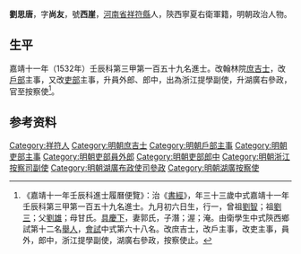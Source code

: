 {{明清人物信息框
| 姓名 = 劉思唐
| 原名 =
| 圖片名稱= 
| 圖片大小 =
| 圖片說明 = 
| 最高職務 = 湖廣按察使
| 國家 = 大明 
| 爵位 =
| 籍貫 = [[河南承宣佈政使司|河南承宣佈政使司]][[祥符縣|祥符縣]]
| 族裔 = 
| 旗籍 = 
| 字號 = ，字尚友，號西崖
| 諡號 =
| 出生日期 = 九月初六日
| 出生地點 =
| 逝世日期 = 卒年不詳
| 逝世地點 =
| 墓葬 =
| 配偶 = 郭氏
| 親屬 = 曾祖[[劉智|劉智]]，祖[[劉三|劉三]]<br>父[[劉雄|劉雄]]，母甘氏
| 出身 =
* 嘉靖十一年壬辰科同進士出身
| 經歷 =
| 著作 =  
}}
'''劉思唐'''{{BD|1500年||？年||}}，字'''尚友'''，號'''西崖'''，[[河南省|河南省]][[祥符縣|祥符縣]]人，陝西寧夏右衛軍籍，明朝政治人物。

==生平==
嘉靖十一年（1532年）壬辰科第三甲第一百五十九名進士。改翰林院[[庶吉士|庶吉士]]，改[[戶部|戶部]]主事，又改[[吏部|吏部]]主事，升員外郎、郎中，出為浙江提學副使，升湖廣右參政，官至按察使<ref>《嘉靖十一年壬辰科進士履曆便覽》：治《[[書經|書經]]》，年三十三歲中式嘉靖十一年壬辰科第三甲第一百五十九名進士。九月初六日生，行一，曾祖[[劉智|劉智]]；祖[[劉三|劉三]]；父[[劉雄|劉雄]]；母甘氏。[[具慶下|具慶下]]，妻郭氏，子潛；渥；淹。由衛學生中式陝西鄉試第十二名[[舉人|舉人]]，[[會試|會試]]中式第六十八名。改庶吉士，改戶主事，改吏主事，員外，郎中，浙江提學副使，湖廣右參政，按察使止。</ref>。

== 参考资料 ==
{{reflist}}

{{嘉靖十一年壬辰科殿试金榜}}

{{Authority control}}
{{DEFAULTSORT:Liu劉}}
[[Category:祥符人|Category:祥符人]]
[[Category:明朝庶吉士|Category:明朝庶吉士]]
[[Category:明朝戶部主事|Category:明朝戶部主事]]
[[Category:明朝吏部主事|Category:明朝吏部主事]]
[[Category:明朝吏部員外郎|Category:明朝吏部員外郎]]
[[Category:明朝吏部郎中|Category:明朝吏部郎中]]
[[Category:明朝浙江按察司副使|Category:明朝浙江按察司副使]]
[[Category:明朝湖廣布政使司參政|Category:明朝湖廣布政使司參政]]
[[Category:明朝湖廣按察使|Category:明朝湖廣按察使]]



{{明朝人物小作品}}